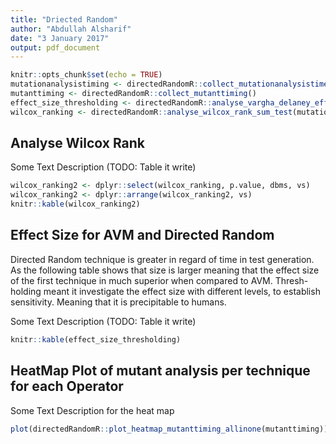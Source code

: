 ```yaml
---
title: "Driected Random"
author: "Abdullah Alsharif"
date: "3 January 2017"
output: pdf_document
---
```


```r
knitr::opts_chunk$set(echo = TRUE)
mutationanalysistiming <- directedRandomR::collect_mutationanalysistime()
mutanttiming <- directedRandomR::collect_mutanttiming()
effect_size_thresholding <- directedRandomR::analyse_vargha_delaney_effect_size_thresholding(mutationanalysistiming)
wilcox_ranking <- directedRandomR::analyse_wilcox_rank_sum_test(mutationanalysistiming)
```

## Analyse Wilcox Rank

Some Text Description (TODO: Table it write)

```r
wilcox_ranking2 <- dplyr::select(wilcox_ranking, p.value, dbms, vs)
wilcox_ranking2 <- dplyr::arrange(wilcox_ranking2, vs)
knitr::kable(wilcox_ranking2)
```

## Effect Size for AVM and Directed Random

Directed Random technique is greater in regard of time in test generation. As the following table shows that size is larger meaning that the effect size of the first technique in much superior when compared to AVM. Thresh-holding meant it investigate the effect size with different levels, to establish sensitivity. Meaning that it is precipitable to humans.

Some Text Description (TODO: Table it write)

```r
knitr::kable(effect_size_thresholding)
```


## HeatMap Plot of mutant analysis per technique for each Operator

Some Text Description for the heat map

```r
plot(directedRandomR::plot_heatmap_mutanttiming_allinone(mutanttiming))
```


